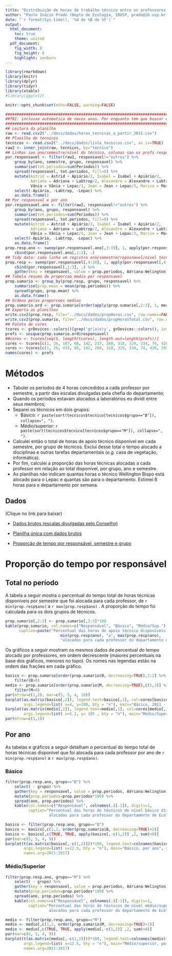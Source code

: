 ```yaml
---
title: "Distribuição de horas de trabalho técnico entre os professores da Ecologia - IBUSP"
author: "Paulo Inácio Prado (Depto de Ecologia, IBUSP, prado@ib.usp.br)"
date: "`r format(Sys.time(), '%d de %B de %Y')`"
output:
  html_document:
    toc: true
    theme: united
  pdf_document:
    fig_width: 8
    fig_height: 6
    highlight: zenburn
---
```


<style type="text/css">
.table {

    width: 50%;

}
</style>

```r
library(rmarkdown)
library(knitr)
library(dplyr)
library(tidyr)
library(xtable)
#library(ggplot2)
```
```r
knitr::opts_chunk$set(echo=FALSE, warning=FALSE)
```

```r
################################################################################
##TBI: inclusao automatica de novos anos. Por enquanto tem que buscar e substituir o maior ano
################################################################################
## Leitura da planilha
raw <- read.csv2("../docs/dados/horas_tecnicas_a_partir_2011.csv")
## Planilha de tecnicos
tecnicos <- read.csv2("../docs/dados/lista_tecnicos.csv", as.is=TRUE)
raw2 <- inner_join(raw, tecnicos, by="tecnico")
## Linhas sao ano/semestre/nivel do técnico, colunas sao os profs responsaveis
por.responsavel <- filter(raw2, responsavel!="outros") %>%
    group_by(ano, semestre, grupo, responsavel) %>%
    summarise(tot.periodos=sum(Periodos)) %>%
    spread(responsavel, tot.periodos, fill=0) %>%
    mutate(Astrid = Astrid + Apiário/2, Isabel = Isabel + Apiário/2,
           Adriana = Adriana + Labtrop/2, Alexandre = Alexandre + Labtrop/2,
           Vânia = Vânia + Lepac/3, Jean = Jean + Lepac/3, Marisa = Marisa + Lepac/3) %>%
    select(-Apiário, -Labtrop, -Lepac) %>%
    as.data.frame()
## Por responsval e por ano
por.responsavel.ano <- filter(raw2, responsavel!="outros") %>%
    group_by(ano, grupo, responsavel) %>%
    summarise(tot.periodos=sum(Periodos)) %>%
    spread(responsavel, tot.periodos, fill=0) %>%
    mutate(Astrid = Astrid + Apiário/2, Isabel = Isabel + Apiário/2,
           Adriana = Adriana + Labtrop/2, Alexandre = Alexandre + Labtrop/2,
           Vânia = Vânia + Lepac/3, Jean = Jean + Lepac/3, Marisa = Marisa + Lepac/3) %>%
    select(-Apiário, -Labtrop, -Lepac) %>%
    as.data.frame()
prop.resp.ano <- sweep(por.responsavel.ano[,3:19], 1, apply(por.responsavel.ano[,3:19], 1, sum), "/") %>%
    cbind(por.responsavel.ano[,1:2], .)
## Tidy data: cada linha um registro ano/semestre/reposnavel/nivel tecnico/proporcao do tempo
prop.resp <- sweep(por.responsavel[,4:20], 1, apply(por.responsavel[,4:20], 1, sum), "/") %>%
    cbind(por.responsavel[,1:3], .) %>%
    gather(key = responsavel, value = prop.periodos, Adriana:Welington)
## Tabela resumo de proporcao media por responsavel
prop.sumario <- group_by(prop.resp, grupo, responsavel) %>%
    summarise(prop.mean = mean(prop.periodos)) %>%
    spread(grupo, prop.mean) %>%
    as.data.frame()
## Ordena pelas proporcoes medias
prop.sumario.ord <- prop.sumario[order(apply(prop.sumario[,2:3], 1, mean, weights = ), decreasing=TRUE),]
## Exporta as planilhas
write.csv2(prop.resp, file="../docs/dados/propHoras.csv", row.names=FALSE)
write.csv2(prop.sumario, file="../docs/dados/propHorasTotal.csv", row.names=FALSE)
## Paleta de cores
tcores <- grDevices::colors()[grep('gr(a|e)y', grDevices::colors(), invert = T)]
profs <- unique(prop.sumario.ord$responsavel)
##cores <- tcores[seq(5, length(tcores), length.out=length(profs))]
cores <- tcores[c(1, 26, 107, 68, 142, 237, 280, 318, 329, 334, 74, 428, 295, 296, 323, 190, 400)]
cores <- tcores[c(1, 26, 433, 68, 142, 280, 318, 329, 334, 74, 428, 295, 354, 73, 82, 98, 80)]
names(cores) <- profs
```

# Métodos

* Tabulei os períodos de 4 horas concedidos a cada professor por semestre, 
a partir das escalas divulgadas pela chefia do departamento;
* Quando os períodos estavam alocados a laboratórios eu dividi entre seus membros;
* Separei os técnicos em dois grupos:
	* Básico: `r paste(sort(tecnicos$tecnico[tecnicos$grupo=="B"]), collapse=", ")`.
	* Médio/superior: `r paste(sort(tecnicos$tecnico[tecnicos$grupo=="M"]), collapse=", ")`.
* Calculei então o total de horas de apoio técnico disponível em cada semestre, por grupo de técnicos. 
Excluí desse total o tempo alocado a disciplinas e outras tarefas departamentais (*e.g.* casa de vegetação, informática).
* Por fim, calculei a proporção das horas técnicas alocadas a cada professor em relação ao total disponível, 
por grupo, ano e semestre.
* As planilhas não indicam quantas horas o técnico Wellington Bispo está alocado para o Lepac e quantas são para o departamento. Estimei 8 horas para o departamento por semana.


## Dados

(Clique no link para baixar)

* [Dados brutos (escalas divulgadas pelo Conselho)](dados/escalas_tecnicos_originais.zip)

* [Planilha única com dados brutos](dados/horas_tecnicas_a_partir_2011.csv)

* [Proporção de tempo  por responsável, semestre e grupo](dados/propHoras.csv)


# Proporção do tempo por responsável

## Total no período

A tabela a seguir mostra o percentual do tempo total de horas técnicas disponíveis por semestre que foi
alocada para cada professor, de `r min(prop.resp$ano)` a `r max(prop.resp$ano)` . 
A proporção do tempo foi calculada para os dois grupos de técnicos.

```r
prop.sumario[,2:3] <- prop.sumario[,2:3]*100
kable(prop.sumario, col.names=c("Responsável", "Básico", "Médio/Sup."), digits=1,
      caption=paste("Percentual das horas de apoio técnico disponíveis entre",
                        min(prop.resp$ano), "a", max(prop.resp$ano),
                        "alocadas para cada professor do departamento de Ecologia do IB - USP"))
```

 
Os gráficos a seguir mostram os mesmos dados de percentual do tempo alocado por professores,
em ordem decrescente (maiores percentuais na base dos gráficos, menores no topo).
Os nomes nas legendas estão na ordem das frações em cada gráfico.

```r
basico <- prop.sumario[order(prop.sumario$B, decreasing=TRUE),1:2] %>%
    filter(B>0)
medio <- prop.sumario[order(prop.sumario$M, decreasing=TRUE),c(1,3)] %>%
    filter(M>0)
par(mfrow=c(1,2), mar=c(5, 5, 4, 10))
barplot(as.matrix(basico[,2]), legend.text=basico[,1], col=cores[basico[,1]],
        args.legend=list( x=4, y=100, bty = "n"), main="Básico, 2011 - 2017", ylab= "% do tempo técnico disponível")
barplot(as.matrix(medio[,2]), legend.text=medio[,1], col=cores[medio[,1]],
        args.legend=list( x=5.2, y= 105 , bty = "n"), main="Médio/Superior, 2011 - 2017", ylab= "")
par(mfrow=c(1,1))
```

## Por ano

As tabelas e gráficos  a seguir detalham o percentual do tempo total de horas técnicas disponível que foi
alocada para cada professor por ano de `r min(prop.resp$ano)` a `r max(prop.resp$ano)`. 

### Básico

```r
filter(prop.resp.ano, grupo=="B") %>%
    select( - grupo) %>%
    gather(key = responsavel, value = prop.periodos, Adriana:Welington) %>%
    mutate(prop.periodos=prop.periodos*100) %>%
    spread(ano, prop.periodos) %>%
    kable(col.names=c("Responsável", colnames(.)[-1]), digits=1, 
          caption="Percentual das horas de técnicos de nível básico disponíveis a cada ano
                   alocadas para cada professor do departamento de Ecologia do IB - USP")
```


```r
basico <- filter(prop.resp.ano, grupo=="B")
basico <- basico[,c(1,2, order(prop.sumario$B, decreasing=TRUE)+2)]
basico <- basico[,c(TRUE, TRUE, apply(basico[,-c(1,2)] ,2, sum)>0)]
par(mar=c(5, 5, 4, 9))
barplot(t(as.matrix(basico[,-c(1,2)]))*100, legend.text=colnames(basico)[-c(1,2)], col=cores[colnames(basico)[-(1:2)]],
        args.legend=list( x=12.5, bty = "n"), main="Básico, por ano", ylab= "% do tempo no ano",
        names.arg=2011:2017)
```


### Médio/Superior

```r
filter(prop.resp.ano, grupo=="M") %>%
    select( - grupo) %>%
    gather(key = responsavel, value = prop.periodos, Adriana:Welington) %>%
    mutate(prop.periodos=prop.periodos*100) %>%
    spread(ano, prop.periodos) %>%
    kable(col.names=c("Responsável", colnames(.)[-1]), digits=1,
          caption="Percentual das horas de técnicos de nível médio/superior disponíveis a cada ano
                   alocadas para cada professor do departamento de Ecologia do IB - USP")

```

```r
medio <- filter(prop.resp.ano, grupo=="M")
medio <- medio[,c(1,2, order(prop.sumario$M, decreasing=TRUE)+2)]
medio <- medio[,c(TRUE, TRUE, apply(medio[,-c(1,2)] ,2, sum)>0)]
par(mar=c(5, 5, 4, 9))
barplot(t(as.matrix(medio[,-c(1,2)]))*100, legend.text=colnames(medio)[-c(1,2)], col=cores[colnames(medio)[-(1:2)]],
        args.legend=list( x=12.5, bty = "n"), main="Médio/superior, por ano", ylab= "% do tempo no ano",
        names.arg=2011:2017)

```


